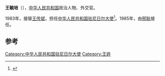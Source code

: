 '''王毓培'''（{{bd|?||?|}}），[[中华人民共和国|中华人民共和国]]政治人物、外交官。

1983年，接替[[王传斌|王传斌]]，担任[[中国驻尼日尔大使列表|中华人民共和国驻尼日尔大使]]<ref>{{cite web|author=中华人民共和国外交部|title=中国驻尼日尔历任大使|url=http://www.mfa.gov.cn/chn/pds/ziliao/wjrw/2167/2169/t9162.htm|publisher=中华人民共和国外交部|accessdate=2012-03-07}}</ref>。1985年，由[[邢耿|邢耿]]接任。

== 参考 ==
{{reflist}}
{{start box}}
{{s-dip}}
{{succession box|[[王传斌|王传斌]]|[[邢耿|邢耿]]|[[中国驻尼日尔大使列表|中华人民共和国驻尼日尔大使]]|1983年5月-1985年8月}}
{{end box}}
{{中国政治人物小作品}}

[[Category:中华人民共和国驻尼日尔大使|Category:中华人民共和国驻尼日尔大使]]
[[Category:王姓|Category:王姓]]
